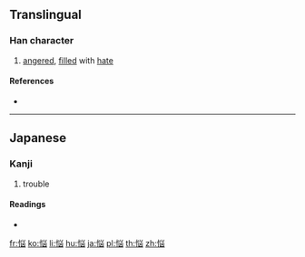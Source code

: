 {{character info/new}}
{{also|惱}}
==Translingual==
{{Han simplified forms|惱|悩|恼}}

===Han character===
{{Han char|rn=61|rad=心|as=07|sn=10|four=|canj=PFUK|ids=⿰忄⿱⺍凶}}

# [[angered]], [[fill]]ed with [[hate]]

====References====
* {{Han ref|kx=0388.341|dkj=10716|dj=0721.240|hdz=42306.161|uh=60A9|ud=24745}}

----

==Japanese==

===Kanji===
{{ja-kanji|grade=c|rs=心07}}

# trouble

====Readings====
* {{ja-readings|on=[[のう]] (nō), [[どう]] (dō)|kun=[[なやむ]] (nayamu), [[なやみ]] (nayami), [[なやませる]] (nayamaseru)}}

[[fr:悩]]
[[ko:悩]]
[[li:悩]]
[[hu:悩]]
[[ja:悩]]
[[pl:悩]]
[[th:悩]]
[[zh:悩]]